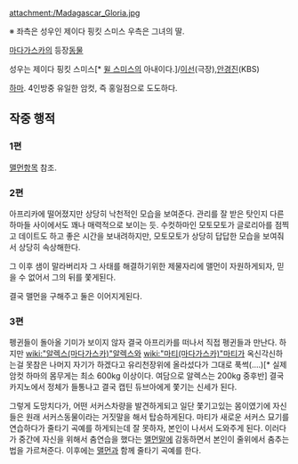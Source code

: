 attachment:/Madagascar_Gloria.jpg

※ 좌측은 성우인 제이다 핑킷 스미스 우측은 그녀의 딸.

[[마다가스카]]의 등장[[동물]]

성우는 제이다 핑킷 스미스[* [[윌 스미스]]의 아내이다.]/[[이선]](극장),[[안경진]](KBS)

[[하마]]. 4인방중 유일한 암컷, 즉 홍일점으로 도도하다.

== 작중 행적 ==
=== 1편 ===
[[맬먼]]항목 참조.
=== 2편 ===
아프리카에 떨어졌지만 상당히 낙천적인 모습을 보여준다. 관리를 잘 받은 탓인지 다른 하마들 사이에서도 꽤나 매력적으로 보이는 듯. 수컷하마인 모토모토가 글로리아를 점찍고 데이트도 하고 좋은 시간을 보내려하지만, 모토모토가 상당히 답답한 모습을 보여줘서 상당히 속상해한다.

그 이후 샘이 말라버리자 그 사태를 해결하기위한 제물자리에 맬먼이 자원하게되자, 믿을 수 없어서 그의 뒤를 쫓게된다.

결국 맬먼을 구해주고 둘은 이어지게된다.

=== 3편 ===
펭귄들이 돌아올 기미가 보이지 않자 결국 아프리카를 떠나서 직접 펭귄들과 만난다. 하지만 [[wiki:"알렉스(마다가스카)"알렉스]]와 [[wiki:"마티(마다가스카)"마티]]가 옥신각신하는걸 못참은 나머지 자기가 하겠다고 유리천장위에 올라섰다가 그대로 푹썩(....)[* 실제 암컷 하마의 몸무게는 최소 600kg 이상이다. 여담으로 알렉스는 200kg 중후반] 결국 카지노에서 정체가 들통나고 결국 캡틴 듀브아에게 쫓기는 신세가 된다.

그렇게 도망치다가, 어떤 서커스차량을 발견하게되고 일단 쫓기고있는 몸이였기에 자신들은 원래 서커스동물이라는 거짓말을 해서 탑승하게된다. 마티가 새로운 서커스 묘기를 연습하다가 줄타기 곡예를 하게되는데 잘 못하자, 본인이 나서서 도와주게 된다. 이러다가 중간에 자신을 위해서 춤연습을 했다는 [[맬먼]]말에 감동하면서 본인이 줄위에서 춤추는 법을 가르쳐준다. 이후에는 [[맬먼]]과 함께 줄타기 곡예를 한다.
